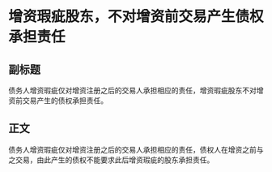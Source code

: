 # 增资瑕疵股东，不对增资前交易产生债权承担责任
## 副标题
债务人增资瑕疵仅对增资注册之后的交易人承担相应的责任，增资瑕疵股东不对增资前交易产生的债权承担责任。
## 正文
债务人增资瑕疵仅对增资注册之后的交易人承担相应的责任，债权人在增资之前与之交易，由此产生的债权不能要求此后增资瑕疵的股东承担责任。